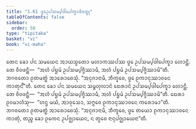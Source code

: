 ```yaml
---
title: "1.61 ᨴ᩠ᩅᩮᩏᨸᩈᨾ᩠ᨸᨴᩤᨸᩮᨠ᩠ᨡᩣᨴᩥᩅᨲ᩠ᨳᩩ"
tableOfContents: false
sidebar:
  order: 58
type: "tipitaka"
basket: "vi"
book: "vi-maha"
---
```



<DynamicBreadcrumb />

<Division number="123" book="vi-maha">

<Paragraph number="512" book="vi-maha">
ᨲᩮᨶ ᨡᩮᩣ ᨸᨶ ᩈᨾᨿᩮᨶ ᩋᩣᨿᩈ᩠ᨾᨲᩮᩣ ᨾᩉᩣᨠᩔᨸᩔ ᨴ᩠ᩅᩮ ᩏᨸᩈᨾ᩠ᨸᨴᩤᨸᩮᨠ᩠ᨡᩣ ᩉᩮᩣᨶ᩠ᨲᩥ. ᨲᩮ ᩅᩥᩅᨴᨶ᩠ᨲᩥ—  “ᩋᩉᩴ ᨸᨮᨾᩴ ᩏᨸᩈᨾ᩠ᨸᨩ᩠ᨩᩥᩔᩣᨾᩥ, ᩋᩉᩴ ᨸᨮᨾᩴ ᩏᨸᩈᨾ᩠ᨸᨩ᩠ᨩᩥᩔᩣᨾᩦ”ᨲᩥ. ᨽᨣᩅᨲᩮᩣ ᩑᨲᨾᨲ᩠ᨳᩴ ᩋᩣᩁᩮᩣᨧᩮᩈᩩᩴ. “ᩋᨶᩩᨩᩣᨶᩣᨾᩥ, ᨽᩥᨠ᩠ᨡᩅᩮ, ᨴ᩠ᩅᩮ ᩑᨠᩣᨶᩩᩔᩣᩅᨶᩮ ᨠᩣᨲᩩᨶ᩺”ᨲᩥ.
</Paragraph>

<Paragraph number="513" book="vi-maha">
ᨲᩮᨶ ᨡᩮᩣ ᨸᨶ ᩈᨾᨿᩮᨶ ᩈᨾ᩠ᨻᩉᩩᩃᩣᨶᩴ ᨳᩮᩁᩣᨶᩴ ᩏᨸᩈᨾ᩠ᨸᨴᩤᨸᩮᨠ᩠ᨡᩣ ᩉᩮᩣᨶ᩠ᨲᩥ. ᨲᩮ ᩅᩥᩅᨴᨶ᩠ᨲᩥ—  “ᩋᩉᩴ ᨸᨮᨾᩴ ᩏᨸᩈᨾ᩠ᨸᨩ᩠ᨩᩥᩔᩣᨾᩥ, ᩋᩉᩴ ᨸᨮᨾᩴ ᩏᨸᩈᨾ᩠ᨸᨩ᩠ᨩᩥᩔᩣᨾᩦ”ᨲᩥ. ᨳᩮᩁᩣ ᩑᩅᨾᩣᩉᩴᩈᩩ—  “ᩉᨶ᩠ᨴ ᨾᨿᩴ, ᩋᩣᩅᩩᩈᩮᩣ, ᩈᨻ᩠ᨻᩮᩅ ᩑᨠᩣᨶᩩᩔᩣᩅᨶᩮ ᨠᩁᩮᩣᨾᩣ”ᨲᩥ. ᨽᨣᩅᨲᩮᩣ ᩑᨲᨾᨲ᩠ᨳᩴ ᩋᩣᩁᩮᩣᨧᩮᩈᩩᩴ. “ᩋᨶᩩᨩᩣᨶᩣᨾᩥ, ᨽᩥᨠ᩠ᨡᩅᩮ, ᨴ᩠ᩅᩮ ᨲᨿᩮᩣ ᩑᨠᩣᨶᩩᩔᩣᩅᨶᩮ ᨠᩣᨲᩩᩴ, ᨲᨬ᩠ᨧ ᨡᩮᩣ ᩑᨠᩮᨶ ᩏᨸᨩ᩠ᨫᩣᨿᩮᨶ, ᨶ ᨲ᩠ᩅᩮᩅ ᨶᩣᨶᩩᨸᨩ᩠ᨫᩣᨿᩮᨶᩣ”ᨲᩥ.
</Paragraph>
</Division>